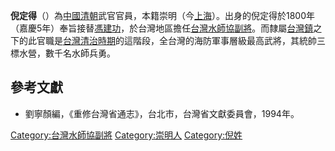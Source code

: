 '''倪定得'''（{{bd|？||？|catIdx=}}）為[[中國|中國]][[清朝|清朝]]武官官員，本籍崇明（今[[上海|上海]]）。出身的倪定得於1800年（嘉慶5年）奉旨接替[[馮建功|馮建功]]，於台灣地區擔任[[台灣水師協|台灣水師協]][[副將|副將]]。而隸屬[[台灣鎮|台灣鎮]]之下的此官職是[[台灣清治時期|台灣清治時期]]的這階段，全台灣的海防軍事層級最高武將，其統帥三標水營，數千名水師兵勇。
{{start box}}
{{s-before|[[馮建功|馮建功]]}}
{{s-title|[[台灣水師協|台灣水師協]][[副將|副將]]|1800年上任}}
{{s-after|[[戚連新|戚連新]]}}
{{end box}}

==參考文獻==
*劉寧顏編，《重修台灣省通志》，台北市，台灣省文獻委員會，1994年。

[[Category:台灣水師協副將|Category:台灣水師協副將]]
[[Category:崇明人|Category:崇明人]]
[[Category:倪姓|Category:倪姓]]